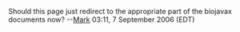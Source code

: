 Should this page just redirect to the appropriate part of the biojavax documents now? --[[User:Mark|Mark]] 03:11, 7 September 2006 (EDT)